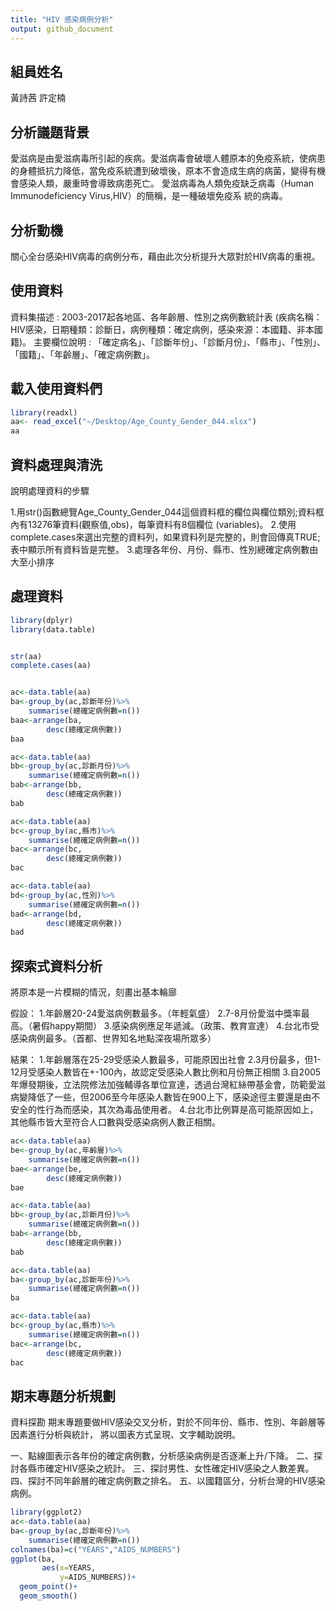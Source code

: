 ```yaml
---
title: "HIV 感染病例分析"
output: github_document
---
```

## 組員姓名
黃詩茜
許定楠

## 分析議題背景
愛滋病是由愛滋病毒所引起的疾病。愛滋病毒會破壞人體原本的免疫系統，使病患的身體抵抗力降低，當免疫系統遭到破壞後，原本不會造成生病的病菌，變得有機會感染人類，嚴重時會導致病患死亡。
愛滋病毒為人類免疫缺乏病毒（Human Immunodeficiency Virus,HIV）的簡稱，是一種破壞免疫系
統的病毒。

## 分析動機
關心全台感染HIV病毒的病例分布，藉由此次分析提升大眾對於HIV病毒的重視。

## 使用資料
資料集描述 : 2003-2017起各地區、各年齡層、性別之病例數統計表
(疾病名稱：HIV感染，日期種類：診斷日，病例種類：確定病例，感染來源：本國籍、非本國籍)。
主要欄位說明 : 「確定病名」、「診斷年份」、「診斷月份」、「縣市」、「性別」、「國籍」、「年齡層」、「確定病例數」。

## 載入使用資料們
```r
library(readxl)
aa<- read_excel("~/Desktop/Age_County_Gender_044.xlsx")
aa

```

## 資料處理與清洗
說明處理資料的步驟

1.用str()函數總覽Age_County_Gender_044這個資料框的欄位與欄位類別;資料框內有13276筆資料(觀察值,obs)，每筆資料有8個欄位 (variables)。
2.使用complete.cases來選出完整的資料列，如果資料列是完整的，則會回傳真TRUE;表中顯示所有資料皆是完整。
3.處理各年份、月份、縣市、性別總確定病例數由大至小排序

## 處理資料
```r
library(dplyr)
library(data.table)


str(aa)
complete.cases(aa)


ac<-data.table(aa)
ba<-group_by(ac,診斷年份)%>%    
    summarise(總確定病例數=n())
baa<-arrange(ba,                
        desc(總確定病例數))
baa

ac<-data.table(aa)
bb<-group_by(ac,診斷月份)%>%  
    summarise(總確定病例數=n())
bab<-arrange(bb,                
        desc(總確定病例數))
bab

ac<-data.table(aa)
bc<-group_by(ac,縣市)%>%  
    summarise(總確定病例數=n())
bac<-arrange(bc,                
        desc(總確定病例數))
bac

ac<-data.table(aa)
bd<-group_by(ac,性別)%>%  
    summarise(總確定病例數=n())
bad<-arrange(bd,                
        desc(總確定病例數))
bad


```

## 探索式資料分析
將原本是一片模糊的情況，刻畫出基本輪廍

假設：
1.年齡層20-24愛滋病例數最多。（年輕氣盛）
2.7-8月份愛滋中獎率最高。（暑假happy期間）
3.感染病例應足年遞減。（政策、教育宣達）
4.台北市受感染病例最多。（首都、世界知名地點深夜場所眾多）


結果：
1.年齡層落在25-29受感染人數最多，可能原因出社會
2.3月份最多，但1-12月受感染人數皆在+-100內，故認定受感染人數比例和月份無正相關
3.自2005年爆發期後，立法院修法加強輔導各單位宣達，透過台灣紅絲帶基金會，防範愛滋病變降低了一些，但2006至今年感染人數皆在900上下，感染途徑主要還是由不安全的性行為而感染，其次為毒品使用者。
4.台北市比例算是高可能原因如上，其他縣市皆大至符合人口數與受感染病例人數正相關。


```r

ac<-data.table(aa)
be<-group_by(ac,年齡層)%>%  
    summarise(總確定病例數=n())
bae<-arrange(be,                
        desc(總確定病例數))
bae

ac<-data.table(aa)
bb<-group_by(ac,診斷月份)%>%  
    summarise(總確定病例數=n())
bab<-arrange(bb,                
        desc(總確定病例數))
bab

ac<-data.table(aa)
ba<-group_by(ac,診斷年份)%>%    
    summarise(總確定病例數=n())
ba

ac<-data.table(aa)
bc<-group_by(ac,縣市)%>%  
    summarise(總確定病例數=n())
bac<-arrange(bc,                
        desc(總確定病例數))
bac

```

## 期末專題分析規劃
資料探勘
期末專題要做HIV感染交叉分析，對於不同年份、縣市、性別、年齡層等因素進行分析與統計，
將以圖表方式呈現、文字輔助說明。

一、點線圖表示各年份的確定病例數，分析感染病例是否逐漸上升/下降。
二、探討各縣市確定HIV感染之統計。
三、探討男性、女性確定HIV感染之人數差異。
四、探討不同年齡層的確定病例數之排名。
五、以國籍區分，分析台灣的HIV感染病例。

```r
library(ggplot2)
ac<-data.table(aa)
ba<-group_by(ac,診斷年份)%>%    
    summarise(總確定病例數=n())
colnames(ba)=c("YEARS","AIDS_NUMBERS")
ggplot(ba,
       aes(x=YEARS,
           y=AIDS_NUMBERS))+
  geom_point()+
  geom_smooth()



```
